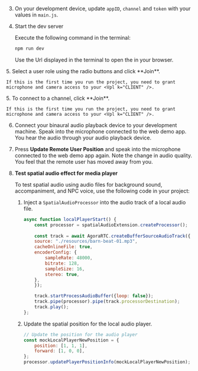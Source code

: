 <PlatformWrapper platform="web">

3. On your development device, update `appID`, `channel` and `token` with your values in `main.js`.

4. Start the dev server

    Execute the following command in the terminal:

    ```bash
    npm run dev
    ```
    Use the Url displayed in the terminal to open the <Vpl k="CLIENT" /> in your browser.

<ProductWrapper product="interactive-live-streaming">
5. Select a user role using the radio buttons and click **Join**.

    If this is the first time you run the project, you need to grant microphone and camera access to your <Vpl k="CLIENT" />.
</ProductWrapper>

<ProductWrapper product="video-calling">
5. To connect to a channel, click **Join**.
    
    If this is the first time you run the project, you need to grant microphone and camera access to your <Vpl k="CLIENT" />.
</ProductWrapper>

6. Connect your binaural audio playback device to your development machine. Speak into the microphone connected to the web demo app. You hear the audio through your audio playback device.

7. Press **Update Remote User Position** and speak into the microphone connected to the web demo app again. Note the change in audio quality. You feel that the remote user has moved away from you.

8. **Test spatial audio effect for media player**

    To test spatial audio using audio files for background sound, accompaniment, and NPC voice, use the following code in your project:

    1. Inject a `SpatialAudioProcessor` into the audio track of a local audio file. 

        ```javascript
        async function localPlayerStart() {
            const processor = spatialAudioExtension.createProcessor();
            
            const track = await AgoraRTC.createBufferSourceAudioTrack({
            source: "./resources/barn-beat-01.mp3",
            cacheOnlineFile: true,
            encoderConfig: {
                sampleRate: 48000,
                bitrate: 128,
                sampleSize: 16,
                stereo: true,
            },
            });

            track.startProcessAudioBuffer({loop: false});
            track.pipe(processor).pipe(track.processorDestination);
            track.play();
        };
        ```

    1. Update the spatial position for the local audio player.

        ```javascript
        // Update the position for the audio player
        const mockLocalPlayerNewPosition = {
            position: [1, 1, 1],
            forward: [1, 0, 0],
        };
        processor.updatePlayerPositionInfo(mockLocalPlayerNewPosition);
        ```
    
</PlatformWrapper>